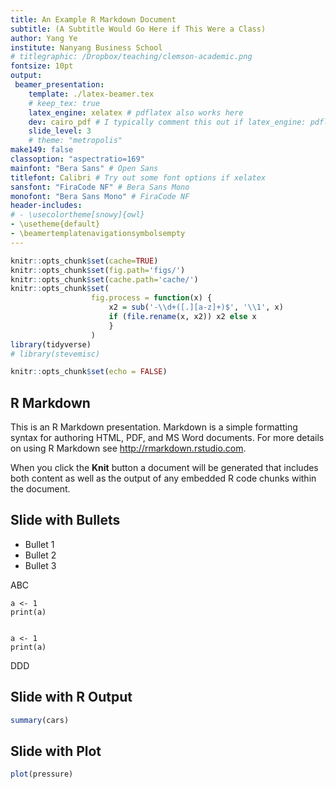 ```yaml
---
title: An Example R Markdown Document
subtitle: (A Subtitle Would Go Here if This Were a Class)
author: Yang Ye
institute: Nanyang Business School
# titlegraphic: /Dropbox/teaching/clemson-academic.png
fontsize: 10pt
output:
 beamer_presentation:
    template: ./latex-beamer.tex
    # keep_tex: true
    latex_engine: xelatex # pdflatex also works here
    dev: cairo_pdf # I typically comment this out if latex_engine: pdflatex
    slide_level: 3
    # theme: "metropolis"
make149: false
classoption: "aspectratio=169"
mainfont: "Bera Sans" # Open Sans
titlefont: Calibri # Try out some font options if xelatex
sansfont: "FiraCode NF" # Bera Sans Mono
monofont: "Bera Sans Mono" # FiraCode NF
header-includes:
# - \usecolortheme[snowy]{owl}
- \usetheme{default}
- \beamertemplatenavigationsymbolsempty
---
```


```r
knitr::opts_chunk$set(cache=TRUE)
knitr::opts_chunk$set(fig.path='figs/')
knitr::opts_chunk$set(cache.path='cache/')
knitr::opts_chunk$set(
                  fig.process = function(x) {
                      x2 = sub('-\\d+([.][a-z]+)$', '\\1', x)
                      if (file.rename(x, x2)) x2 else x
                      }
                  )
library(tidyverse)
# library(stevemisc)
```

```r
knitr::opts_chunk$set(echo = FALSE)
```

## R Markdown

This is an R Markdown presentation. Markdown is a simple formatting syntax for authoring HTML, PDF, and MS Word documents. For more details on using R Markdown see <http://rmarkdown.rstudio.com>.

When you click the **Knit** button a document will be generated that includes both content as well as the output of any embedded R code chunks within the document.

## Slide with Bullets

- Bullet 1
- Bullet 2
- Bullet 3

ABC

    a <- 1
    print(a)


    a <- 1
    print(a)


DDD


## Slide with R Output

```r
summary(cars)
```

## Slide with Plot

```r
plot(pressure)
```

